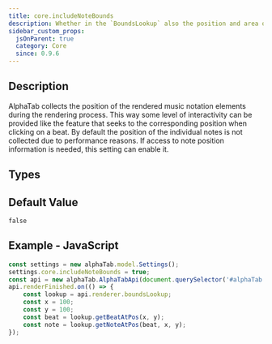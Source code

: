 ```yaml
---
title: core.includeNoteBounds
description: Whether in the `BoundsLookup` also the position and area of each individual note is provided.
sidebar_custom_props:
  jsOnParent: true
  category: Core
  since: 0.9.6
---
```


<SinceBadge since="0.9.6" />


## Description
AlphaTab collects the position of the rendered music notation elements during the rendering process. This way some level of interactivity can be provided like the feature that seeks to the corresponding position when clicking on a beat.
By default the position of the individual notes is not collected due to performance reasons. If access to note position information is needed, this setting can enable it.

<PropertyDescription showJson={true} />

## Types

<TypeTable>
    <TypeRow name={"boolean"} />
</TypeTable>

## Default Value

`false`

## Example - JavaScript

```js
const settings = new alphaTab.model.Settings();
settings.core.includeNoteBounds = true;
const api = new alphaTab.AlphaTabApi(document.querySelector('#alphaTab'), settings);
api.renderFinished.on(() => {
    const lookup = api.renderer.boundsLookup;
    const x = 100;
    const y = 100;
    const beat = lookup.getBeatAtPos(x, y);
    const note = lookup.getNoteAtPos(beat, x, y);
});
```
